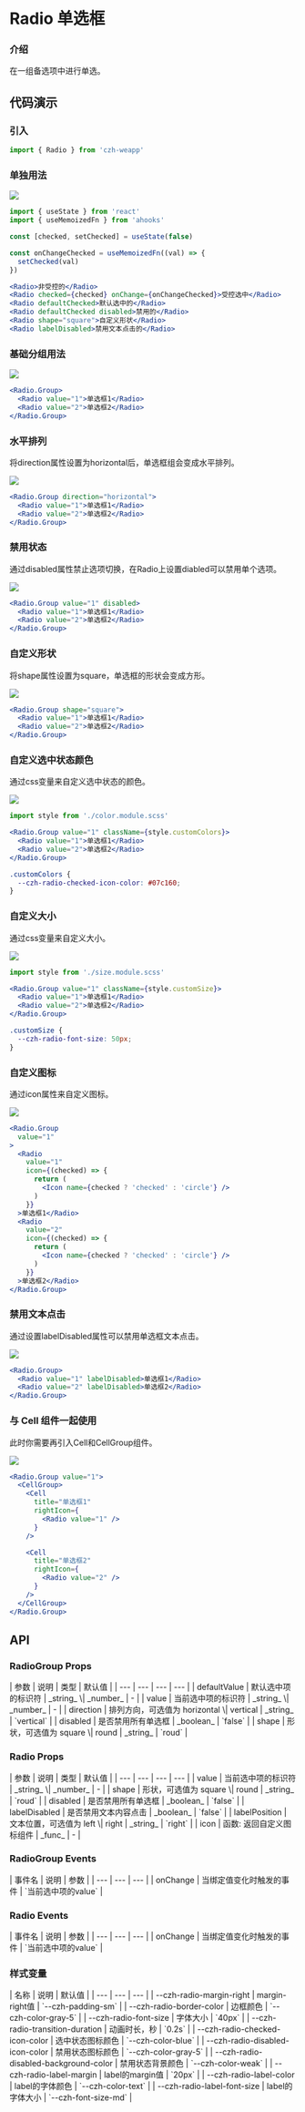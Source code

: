 
# Radio 单选框

### 介绍

在一组备选项中进行单选。

## 代码演示

### 引入

```jsx
import { Radio } from 'czh-weapp'
```

### 单独用法

<Image src="/imgs/radio/basic.jpg" />

```jsx
import { useState } from 'react'
import { useMemoizedFn } from 'ahooks'

const [checked, setChecked] = useState(false)

const onChangeChecked = useMemoizedFn((val) => {
  setChecked(val)
})

<Radio>非受控的</Radio>
<Radio checked={checked} onChange={onChangeChecked}>受控选中</Radio>
<Radio defaultChecked>默认选中的</Radio>
<Radio defaultChecked disabled>禁用的</Radio>
<Radio shape="square">自定义形状</Radio>
<Radio labelDisabled>禁用文本点击的</Radio>
```

### 基础分组用法

<Image src="/imgs/radio/basic-group.jpg" />

```jsx
<Radio.Group>
  <Radio value="1">单选框1</Radio>
  <Radio value="2">单选框2</Radio>
</Radio.Group>
```

### 水平排列

将direction属性设置为horizontal后，单选框组会变成水平排列。

<Image src="/imgs/radio/horizontal.jpg" />

```jsx
<Radio.Group direction="horizontal">
  <Radio value="1">单选框1</Radio>
  <Radio value="2">单选框2</Radio>
</Radio.Group>
```

### 禁用状态

通过disabled属性禁止选项切换，在Radio上设置diabled可以禁用单个选项。

<Image src="/imgs/radio/disabled.jpg" />

```jsx
<Radio.Group value="1" disabled>
  <Radio value="1">单选框1</Radio>
  <Radio value="2">单选框2</Radio>
</Radio.Group>
```

### 自定义形状

将shape属性设置为square，单选框的形状会变成方形。

<Image src="/imgs/radio/shape.jpg" />

```jsx
<Radio.Group shape="square">
  <Radio value="1">单选框1</Radio>
  <Radio value="2">单选框2</Radio>
</Radio.Group>
```

### 自定义选中状态颜色

通过css变量来自定义选中状态的颜色。

<Image src="/imgs/radio/custom-color.jpg" />

```jsx
import style from './color.module.scss'

<Radio.Group value="1" className={style.customColors}>
  <Radio value="1">单选框1</Radio>
  <Radio value="2">单选框2</Radio>
</Radio.Group>
```

```scss title="color.module.scss"
.customColors {
  --czh-radio-checked-icon-color: #07c160;
}
```

### 自定义大小

通过css变量来自定义大小。

<Image src="/imgs/radio/custom-size.jpg" />

```jsx
import style from './size.module.scss'

<Radio.Group value="1" className={style.customSize}>
  <Radio value="1">单选框1</Radio>
  <Radio value="2">单选框2</Radio>
</Radio.Group>
```

```scss title="size.module.scss"
.customSize {
  --czh-radio-font-size: 50px;
}
```

### 自定义图标

通过icon属性来自定义图标。

<Image src="/imgs/radio/custom-icon.jpg" />

```jsx
<Radio.Group  
  value="1"
>
  <Radio 
    value="1"
    icon={(checked) => {
      return (
        <Icon name={checked ? 'checked' : 'circle'} />
      )
    }}
  >单选框1</Radio>
  <Radio 
    value="2"
    icon={(checked) => {
      return (
        <Icon name={checked ? 'checked' : 'circle'} />
      )
    }}
  >单选框2</Radio>
</Radio.Group>
```

### 禁用文本点击

通过设置labelDisabled属性可以禁用单选框文本点击。

<Image src="/imgs/radio/disabled-text.jpg" />

```jsx
<Radio.Group>
  <Radio value="1" labelDisabled>单选框1</Radio>
  <Radio value="2" labelDisabled>单选框2</Radio>
</Radio.Group>
```

### 与 Cell 组件一起使用

此时你需要再引入Cell和CellGroup组件。

<Image src="/imgs/radio/group.jpg" />

```jsx
<Radio.Group value="1">
  <CellGroup>
    <Cell 
      title="单选框1"
      rightIcon={
        <Radio value="1" />
      }
    />

    <Cell
      title="单选框2"
      rightIcon={
        <Radio value="2" />
      }
    />
  </CellGroup>
</Radio.Group>
```

## API

### RadioGroup Props

<div class="table-container">
| 参数 | 说明 | 类型 | 默认值 |
| --- | --- | --- | --- |
| defaultValue | 默认选中项的标识符 | _string_ \| _number_ | - |
| value | 当前选中项的标识符 | _string_ \| _number_ | - |
| direction | 排列方向，可选值为 horizontal \| vertical | _string_  | `vertical` |
| disabled | 	是否禁用所有单选框 | _boolean_ | `false` |
| shape | 形状，可选值为 square \| round | _string_ | `roud` |
</div>

### Radio Props

<div class="table-container">
| 参数 | 说明 | 类型 | 默认值 |
| --- | --- | --- | --- |
| value | 当前选中项的标识符 | _string_ \| _number_ | - |
| shape | 形状，可选值为 square \| round | _string_ | `roud` |
| disabled | 	是否禁用所有单选框 | _boolean_ | `false` |
| labelDisabled | 是否禁用文本内容点击 | _boolean_ | `false` |
| labelPosition | 文本位置，可选值为 left \| right | _string_ | `right` |
| icon | 函数: 返回自定义图标组件 | _func_ | - |
</div>

### RadioGroup Events

<div class="table-container">
| 事件名 | 说明 | 参数  |
| --- | --- | --- |
| onChange | 当绑定值变化时触发的事件 | `当前选中项的value` |
</div>

### Radio Events

<div class="table-container">
| 事件名 | 说明 | 参数  |
| --- | --- | --- |
| onChange | 当绑定值变化时触发的事件 | `当前选中项的value` |
</div>

### 样式变量

<div class="table-container">
| 名称 | 说明 | 默认值 | 
| --- | --- | --- |
| --czh-radio-margin-right | margin-right值 | `--czh-padding-sm` |
| --czh-radio-border-color | 边框颜色 | `--czh-color-gray-5` |
| --czh-radio-font-size | 字体大小 | `40px` |
| --czh-radio-transition-duration | 动画时长，秒 | `0.2s` |
| --czh-radio-checked-icon-color | 选中状态图标颜色 | `--czh-color-blue` |
| --czh-radio-disabled-icon-color | 禁用状态图标颜色 | `--czh-color-gray-5` |
| --czh-radio-disabled-background-color | 禁用状态背景颜色 | `--czh-color-weak` |
| --czh-radio-label-margin | label的margin值 | `20px` |
| --czh-radio-label-color | label的字体颜色 | `--czh-color-text` |
| --czh-radio-label-font-size | label的字体大小 | `--czh-font-size-md` |
</div>
